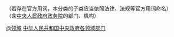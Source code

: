 {{Catmore|中华人民共和国国务院机构编制}}（若存在官方用词，本分类的子类应当依照法律、法规等官方用词命名）<br />（含[[中央人民政府政务院|中央人民政府政务院]]的部门、机构）

[[Category:中华人民共和国国务院系统机构|@领域]]
[[Category:中华人民共和国中央政府各领域部门|]]
